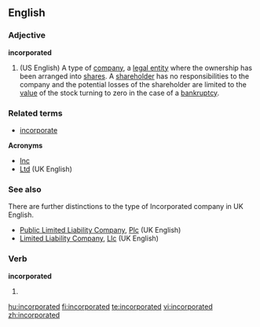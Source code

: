==English==

===Adjective===
'''incorporated'''

# (US English) A type of [[company]], a [[legal entity]] where the ownership has been arranged into [[share]]s. A [[shareholder]] has no responsibilities to the company and the potential losses of the shareholder are limited to the [[value]] of the stock turning to zero in the case of a [[bankruptcy]].

===Related terms===
*[[incorporate]]

'''Acronyms'''
*[[Inc]]
*[[Ltd]] (UK English)

===See also===

There are further distinctions to the type of Incorporated company in UK English.
*[[Public Limited Liability Company]], [[Plc]] (UK English)
*[[Limited Liability Company]], [[Llc]] (UK English)

===Verb===
'''incorporated'''

# {{past of|[[incorporate]]}}

[[hu:incorporated]]
[[fi:incorporated]]
[[te:incorporated]]
[[vi:incorporated]]
[[zh:incorporated]]